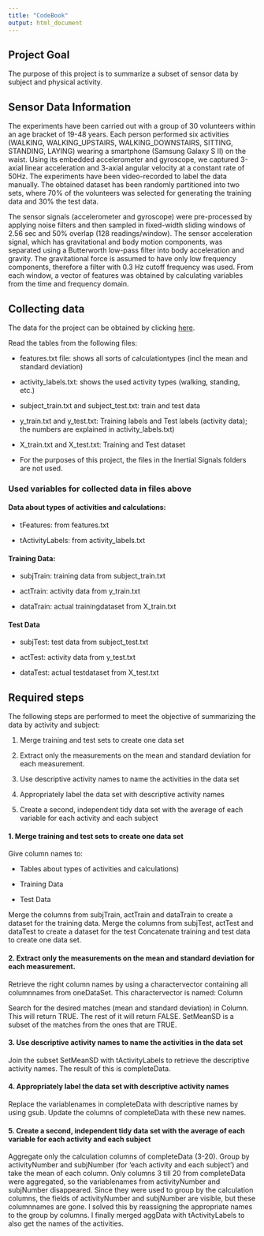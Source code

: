 ```yaml
---
title: "CodeBook"
output: html_document
---
```


## Project Goal

The purpose of this project is to summarize a subset of sensor data by subject and physical activity.


## Sensor Data Information

The experiments have been carried out with a group of 30 volunteers within an age bracket of 19-48 years. Each person performed six activities (WALKING, WALKING_UPSTAIRS, WALKING_DOWNSTAIRS, SITTING, STANDING, LAYING) wearing a smartphone (Samsung Galaxy S II) on the waist. Using its embedded accelerometer and gyroscope, we captured 3-axial linear acceleration and 3-axial angular velocity at a constant rate of 50Hz. The experiments have been video-recorded to label the data manually. The obtained dataset has been randomly partitioned into two sets, where 70% of the volunteers was selected for generating the training data and 30% the test data. 

The sensor signals (accelerometer and gyroscope) were pre-processed by applying noise filters and then sampled in fixed-width sliding windows of 2.56 sec and 50% overlap (128 readings/window). The sensor acceleration signal, which has gravitational and body motion components, was separated using a Butterworth low-pass filter into body acceleration and gravity. The gravitational force is assumed to have only low frequency components, therefore a filter with 0.3 Hz cutoff frequency was used. From each window, a vector of features was obtained by calculating variables from the time and frequency domain. 

## Collecting data

The data for the project can be obtained by clicking [here](https://d396qusza40orc.cloudfront.net/getdata%2Fprojectfiles%2FUCI%20HAR%20Dataset.zip).

Read the tables from the following files:

* features.txt file: shows all sorts of calculationtypes (incl the mean and standard deviation)

* activity_labels.txt: shows the used activity types (walking, standing, etc.)

* subject_train.txt and subject_test.txt: train and test data

* y_train.txt and y_test.txt: Training labels and Test labels (activity data); the numbers are explained in activity_labels.txt)

* X_train.txt and X_test.txt: Training and Test dataset

* For the purposes of this project, the files in the Inertial Signals folders are not used.


### Used variables for collected data in files above

#### Data about types of activities and calculations:

* tFeatures: from features.txt

* tActivityLabels: from activity_labels.txt

#### Training Data:

* subjTrain: training data from subject_train.txt

* actTrain: activity data from y_train.txt

* dataTrain: actual trainingdataset from X_train.txt

#### Test Data

* subjTest: test data from subject_test.txt

* actTest: activity data from y_test.txt

* dataTest: actual testdataset from X_test.txt

## Required steps

The following steps are performed to meet the objective of summarizing the data by activity and subject: 

1. Merge training and test sets to create one data set

2. Extract only the measurements on the mean and standard deviation for each measurement. 

3. Use descriptive activity names to name the activities in the data set

4. Appropriately label the data set with descriptive activity names

5. Create a second, independent tidy data set with the average of each variable for each activity and each subject

#### 1. Merge training and test sets to create one data set

Give column names to:

* Tables about types of activities and calculations)

* Training Data

* Test Data

Merge the columns from subjTrain, actTrain and dataTrain to create a dataset for the training data.
Merge the columns from subjTest, actTest and dataTest to create a dataset for the test 
Concatenate training and test data to create one data set.

#### 2. Extract only the measurements on the mean and standard deviation for each measurement.

Retrieve the right column names by using a charactervector containing all columnnames from oneDataSet. This charactervector is named: Column

Search for the desired matches (mean and standard deviation) in Column. This will return TRUE. The rest of it will return FALSE.
SetMeanSD is a subset of the matches from the ones that are TRUE.

#### 3. Use descriptive activity names to name the activities in the data set 

Join the subset SetMeanSD with tActivityLabels to retrieve the descriptive activity names.
The result of this is completeData.

#### 4. Appropriately label the data set with descriptive activity names

Replace the variablenames in completeData with descriptive names by using gsub. Update the columns of completeData with these new names.

#### 5. Create a second, independent tidy data set with the average of each variable for each activity and each subject 

Aggregate only the calculation columns of completeData (3-20).
Group by activityNumber and subjNumber (for 'each activity and each subject') and take the mean of each column.
Only columns 3 till 20 from completeData were aggregated, so the variablenames from activityNumber and subjNumber disappeared. Since they were used to group by the calculation columns, the fields of activityNumber and subjNumber are visible, but these columnnames are gone. 
I solved this by reassigning the appropriate names to the group by columns.
I finally merged aggData with tActivityLabels to also get the names of the activities.

